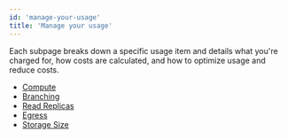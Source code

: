 ```yaml
---
id: 'manage-your-usage'
title: 'Manage your usage'
---
```


Each subpage breaks down a specific usage item and details what you're charged for, how costs are calculated, and how to optimize usage and reduce costs.

- [Compute](/docs/guides/platform/manage-your-usage/compute)
- [Branching](/docs/guides/platform/manage-your-usage/branching)
- [Read Replicas](/docs/guides/platform/manage-your-usage/read-replicas)
- [Egress](/docs/guides/platform/manage-your-usage/egress)
- [Storage Size](/docs/guides/platform/manage-your-usage/storage-size)